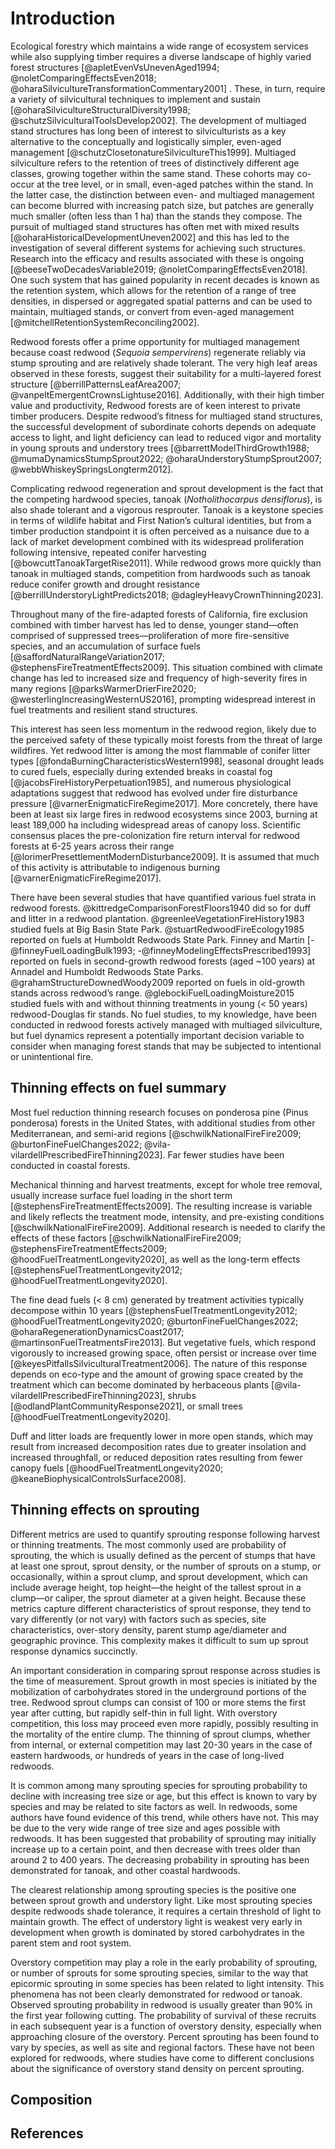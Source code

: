 # Introduction

Ecological forestry which maintains a wide range of ecosystem services while
also supplying timber requires a diverse landscape of highly varied forest
structures [@apletEvenVsUnevenAged1994; @noletComparingEffectsEven2018;
@oharaSilvicultureTransformationCommentary2001] . These, in turn, require a
variety of silvicultural techniques to implement and sustain
[@oharaSilvicultureStructuralDiversity1998;
@schutzSilviculturalToolsDevelop2002]. The development of multiaged stand
structures has long been of interest to silviculturists as a key
alternative to the conceptually and logistically simpler, even-aged management
[@schutzClosetonatureSilvicultureThis1999]. Multiaged silviculture refers to the
retention of trees of distinctively different age classes, growing together
within the same stand. These cohorts may co-occur at the tree level, or
in small, even-aged patches within the stand. In the latter case, the
distinction between even- and multiaged management can become blurred with
increasing patch size, but patches are generally much smaller (often less than 1
ha) than the stands they compose. The pursuit of multiaged stand structures has
often met with mixed results [@oharaHistoricalDevelopmentUneven2002] and this
has led to the investigation of several different systems for achieving such
structures. Research into the efficacy and results associated with these is
ongoing [@beeseTwoDecadesVariable2019; @noletComparingEffectsEven2018]. One such
system that has gained popularity in recent decades is known as the retention
system, which allows for the retention of a range of tree densities, in
dispersed or aggregated spatial patterns and can be used to maintain, multiaged
stands, or convert from even-aged management
[@mitchellRetentionSystemReconciling2002].

Redwood forests offer a prime opportunity for multiaged management because coast
redwood (*Sequoia sempervirens*) regenerate reliably via stump sprouting and are
relatively shade tolerant. The very high leaf areas observed in these forests,
suggest their suitability for a multi-layered forest structure
[@berrillPatternsLeafArea2007; @vanpeltEmergentCrownsLightuse2016].
Additionally, with their high timber value and productivity, Redwood forests are
of keen interest to private timber producers. Despite redwood's fitness for
multiaged stand structures, the successful development of subordinate cohorts
depends on adequate access to light, and light deficiency can lead to reduced
vigor and mortality in young sprouts and understory trees
[@barrettModelThirdGrowth1988; @mumaDynamicsStumpSprout2022;
@oharaUnderstoryStumpSprout2007; @webbWhiskeySpringsLongterm2012].

Complicating redwood regeneration and sprout development is the fact that the
competing hardwood species, tanoak (*Notholithocarpus densiflorus*), is also
shade tolerant and a vigorous resprouter. Tanoak is a keystone species in terms
of wildlife habitat and First Nation's cultural identities, but from a timber
production standpoint it is often perceived as a nuisance due to a lack of
market development combined with its widespread proliferation following
intensive, repeated conifer harvesting [@bowcuttTanoakTargetRise2011]. While
redwood grows more quickly than tanoak in multiaged stands, competition from
hardwoods such as tanoak reduce conifer growth and drought resistance
[@berrillUnderstoryLightPredicts2018; @dagleyHeavyCrownThinning2023].

Throughout many of the fire-adapted forests of California, fire exclusion
combined with timber harvest has led to dense, younger stand---often comprised
of suppressed trees---proliferation of more fire-sensitive species, and an
accumulation of surface fuels [@saffordNaturalRangeVariation2017;
@stephensFireTreatmentEffects2009]. This situation combined with climate change
has led to increased size and frequency of high-severity fires in many regions
[@parksWarmerDrierFire2020; @westerlingIncreasingWesternUS2016], prompting
widespread interest in fuel treatments and resilient stand structures.

This interest has seen less momentum in the redwood region, likely due to the
perceived safety of these typically moist forests from the threat of large
wildfires. Yet redwood litter is among the most flammable of conifer litter
types [@fondaBurningCharacteristicsWestern1998], seasonal drought leads to cured
fuels, especially during extended breaks in coastal fog
[@jacobsFireHistoryPerpetuation1985], and numerous physiological adaptations
suggest that redwood has evolved under fire disturbance pressure
[@varnerEnigmaticFireRegime2017]. More concretely, there have been at least six
large fires in redwood ecosystems since 2003, burning at least 189,000 ha
including widespread areas of canopy loss. Scientific consensus places the
pre-colonization fire return interval for redwood forests at 6-25 years across
their range [@lorimerPresettlementModernDisturbance2009]. It is assumed that
much of this activity is attributable to indigenous burning
[@varnerEnigmaticFireRegime2017].

There have been several studies that have quantified various fuel strata in
redwood forests. @kittredgeComparisonForestFloors1940 did so for duff and litter
in a redwood plantation. @greenleeVegetationFireHistory1983 studied fuels at Big
Basin State Park. @stuartRedwoodFireEcology1985 reported on fuels at Humboldt
Redwoods State Park. Finney and Martin [-@finneyFuelLoadingBulk1993;
-@finneyModelingEffectsPrescribed1993] reported on fuels in second-growth
redwood forests (aged \~100 years) at Annadel and Humboldt Redwoods State Parks.
@grahamStructureDownedWoody2009 reported on fuels in old-growth stands across
redwood's range. @glebockiFuelLoadingMoisture2015 studied fuels with and without
thinning treatments in young (\< 50 years) redwood-Douglas fir stands. No fuel
studies, to my knowledge, have been conducted in redwood forests actively
managed with multiaged silviculture, but fuel dynamics represent a potentially
important decision variable to consider when managing forest stands that may be
subjected to intentional or unintentional fire.

## Thinning effects on fuel summary

Most fuel reduction thinning research focuses on ponderosa pine (Pinus
ponderosa) forests in the United States, with additional studies from other
Mediterranean, and semi-arid regions [@schwilkNationalFireFire2009;
@burtonFineFuelChanges2022; @vila-vilardellPrescribedFireThinning2023]. Far
fewer studies have been conducted in coastal forests.

Mechanical thinning and harvest treatments, except for whole tree removal,
usually increase surface fuel loading in the short term
[@stephensFireTreatmentEffects2009]. The resulting increase is variable and
likely reflects the treatment mode, intensity, and pre-existing conditions
[@schwilkNationalFireFire2009]. Additional research is needed to clarify the
effects of these factors [@schwilkNationalFireFire2009;
@stephensFireTreatmentEffects2009; @hoodFuelTreatmentLongevity2020], as well as
the long-term effects [@stephensFuelTreatmentLongevity2012;
@hoodFuelTreatmentLongevity2020].

The fine dead fuels (< 8 cm) generated by treatment activities typically
decompose within 10 years [@stephensFuelTreatmentLongevity2012;
@hoodFuelTreatmentLongevity2020; @burtonFineFuelChanges2022;
@oharaRegenerationDynamicsCoast2017; @martinsonFuelTreatmentsFire2013]. But
vegetative fuels, which respond vigorously to increased growing space, often
persist or increase over time [@keyesPitfallsSilviculturalTreatment2006]. The
nature of this response depends on eco-type and the amount of growing space
created by the treatment which can become dominated by herbaceous plants
[@vila-vilardellPrescribedFireThinning2023], shrubs
[@odlandPlantCommunityResponse2021], or small trees
[@hoodFuelTreatmentLongevity2020].

Duff and litter loads are frequently lower in more open stands, which may result
from increased decomposition rates due to greater insolation and increased
throughfall, or reduced deposition rates resulting from fewer canopy fuels
[@hoodFuelTreatmentLongevity2020; @keaneBiophysicalControlsSurface2008].

## Thinning effects on sprouting

Different metrics are used to quantify sprouting response following harvest or
thinning treatments. The most commonly used are probability of sprouting, the
which is usually defined as the percent of stumps that have at least one sprout,
sprout density, or the number of sprouts on a stump, or occasionally, within a
sprout clump, and sprout development, which can include average height, top
height---the height of the tallest sprout in a clump---or caliper, the sprout
diameter at a given height. Because these metrics capture different
characteristics of sprout response, they tend to vary differently (or not vary)
with factors such as species, site characteristics, over-story density, parent
stump age/diameter and geographic province. This complexity makes it difficult
to sum up sprout response dynamics succinctly.

An important consideration in comparing sprout response across studies is the
time of measurement. Sprout growth in most species is initiated by the
mobilization of carbohydrates stored in the underground portions of the tree.
Redwood sprout clumps can consist of 100 or more stems the first year after
cutting, but rapidly self-thin in full light. With overstory competition, this
loss may proceed even more rapidly, possibly resulting in the mortality of the
entire clump. The thinning of sprout clumps, whether from internal, or external
competition may last 20-30 years in the case of eastern hardwoods, or hundreds
of years in the case of long-lived redwoods.

It is common among many sprouting species for sprouting probability to decline
with increasing tree size or age, but this effect is known to vary by species
and may be related to site factors as well. In redwoods, some authors have found
evidence of this trend, while others have not. This may be due to the very wide
range of tree size and ages possible with redwoods. It has been suggested that
probability of sprouting may initially increase up to a certain point, and then
decrease with trees older than around 2 to 400 years. The decreasing probability
in sprouting has been demonstrated for tanoak, and other coastal hardwoods.

The clearest relationship among sprouting species is the positive one between
sprout growth and understory light. Like most sprouting species despite redwoods
shade tolerance, it requires a certain threshold of light to maintain growth.
The effect of understory light is weakest very early in development when growth
is dominated by stored carbohydrates in the parent stem and root system.

Overstory competition may play a role in the early probability of sprouting, or
number of sprouts for some sprouting species, similar to the way that epicormic
sprouting in some species has been related to light intensity. This phenomena
has not been clearly demonstrated for redwood or tanoak. Observed sprouting
probability in redwood is usually greater than 90% in the first year following
cutting. The probability of survival of these recruits in each subsequent year is a
function of overstory density, especially when approaching closure of the
overstory. Percent sprouting has been found to vary by species, as well as site
and regional factors. These have not been explored for redwoods, where studies
have come to different conclusions about the significance of overstory stand
density on percent sprouting.

## Composition



## References
